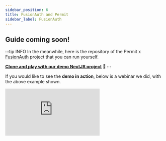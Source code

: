 ```yaml
---
sidebar_position: 6
title: FusionAuth and Permit
sidebar_label: FusionAuth
---
```


## Guide coming soon!

:::tip INFO
In the meanwhile, here is the repository of the Permit x [FusionAuth](https://fusionauth.link/4fS8uTU) project that you can run yourself.

**[Clone and play with our demo NextJS project](https://github.com/filipermit/permit-x-fusionauth)** 🚀
:::

If you would like to see the **demo in action**, below is a webinar we did, with the above example shown.

<div className="video-container">
	<iframe
		src="https://www.youtube.com/embed/DM7XOomsj04"
		title="YouTube video player"
		frameBorder="0"
		allow="accelerometer; autoplay; clipboard-write; encrypted-media; gyroscope; picture-in-picture"
		allowFullScreen
	></iframe>
</div>
